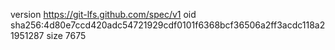 version https://git-lfs.github.com/spec/v1
oid sha256:4d80e7ccd420adc54721929cdf0101f6368bcf36506a2ff3acdc118a21951287
size 7675
